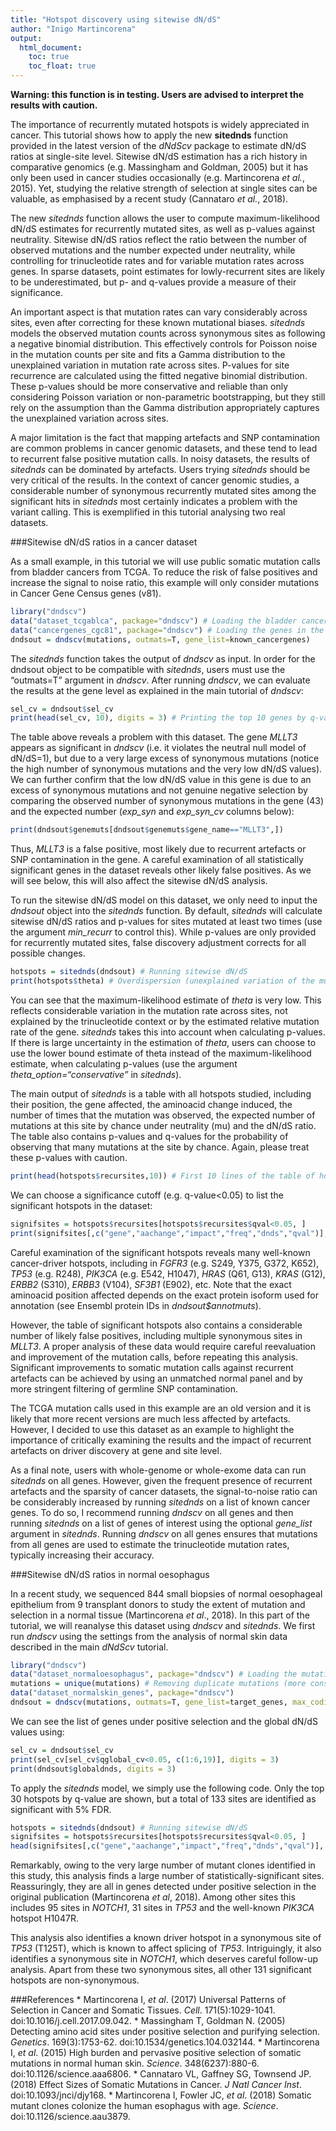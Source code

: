 ```yaml
---
title: "Hotspot discovery using sitewise dN/dS"
author: "Inigo Martincorena"
output: 
  html_document:
    toc: true
    toc_float: true
---
```


**Warning: this function is in testing. Users are advised to interpret the results with caution.**

The importance of recurrently mutated hotspots is widely appreciated in cancer. This tutorial shows how to apply the new **sitednds** function provided in the latest version of the *dNdScv* package to estimate dN/dS ratios at single-site level. Sitewise dN/dS estimation has a rich history in comparative genomics (e.g. Massingham and Goldman, 2005) but it has only been used in cancer studies occasionally (e.g. Martincorena *et al.*, 2015). Yet, studying the relative strength of selection at single sites can be valuable, as emphasised by a recent study (Cannataro *et al.*, 2018).

The new *sitednds* function allows the user to compute maximum-likelihood dN/dS estimates for recurrently mutated sites, as well as p-values against neutrality. Sitewise dN/dS ratios reflect the ratio between the number of observed mutations and the number expected under neutrality, while controlling for trinucleotide rates and for variable mutation rates across genes. In sparse datasets, point estimates for lowly-recurrent sites are likely to be underestimated, but p- and q-values provide a measure of their significance.

An important aspect is that mutation rates can vary considerably across sites, even after correcting for these known mutational biases. *sitednds* models the observed mutation counts across synonymous sites as following a negative binomial distribution. This effectively controls for Poisson noise in the mutation counts per site and fits a Gamma distribution to the unexplained variation in mutation rate across sites. P-values for site recurrence are calculated using the fitted negative binomial distribution. These p-values should be more conservative and reliable than only considering Poisson variation or non-parametric bootstrapping, but they still rely on the assumption than the Gamma distribution appropriately captures the unexplained variation across sites.

A major limitation is the fact that mapping artefacts and SNP contamination are common problems in cancer genomic datasets, and these tend to lead to recurrent false positive mutation calls. In noisy datasets, the results of *sitednds* can be dominated by artefacts. Users trying *sitednds* should be very critical of the results. In the context of cancer genomic studies, a considerable number of synonymous recurrently mutated sites among the significant hits in *sitednds* most certainly indicates a problem with the variant calling. This is exemplified in this tutorial analysing two real datasets.

###Sitewise dN/dS ratios in a cancer dataset

As a small example, in this tutorial we will use public somatic mutation calls from bladder cancers from TCGA. To reduce the risk of false positives and increase the signal to noise ratio, this example will only consider mutations in Cancer Gene Census genes (v81).

```r
library("dndscv")
data("dataset_tcgablca", package="dndscv") # Loading the bladder cancer data
data("cancergenes_cgc81", package="dndscv") # Loading the genes in the Cancer Gene Census (v81)
dndsout = dndscv(mutations, outmats=T, gene_list=known_cancergenes)
```

The *sitednds* function takes the output of *dndscv* as input. In order for the dndsout object to be compatible with *sitednds*, users must use the "outmats=T" argument in *dndscv*. After running *dndscv*, we can evaluate the results at the gene level as explained in the main tutorial of *dndscv*:

```r
sel_cv = dndsout$sel_cv
print(head(sel_cv, 10), digits = 3) # Printing the top 10 genes by q-value
```

The table above reveals a problem with this dataset. The gene *MLLT3* appears as significant in *dndscv* (i.e. it violates the neutral null model of dN/dS=1), but due to a very large excess of synonymous mutations (notice the high number of synonymous mutations and the very low dN/dS values). We can further confirm that the low dN/dS value in this gene is due to an excess of synonymous mutations and not genuine negative selection by comparing the observed number of synonymous mutations in the gene (43) and the expected number (*exp_syn* and *exp_syn_cv* columns below):

```r
print(dndsout$genemuts[dndsout$genemuts$gene_name=="MLLT3",])
```

Thus, *MLLT3* is a false positive, most likely due to recurrent artefacts or SNP contamination in the gene. A careful examination of all statistically significant genes in the dataset reveals other likely false positives. As we will see below, this will also affect the sitewise dN/dS analysis.

To run the sitewise dN/dS model on this dataset, we only need to input the *dndsout* object into the *sitednds* function. By default, *sitednds* will calculate sitewise dN/dS ratios and p-values for sites mutated at least two times (use the argument *min_recurr* to control this). While p-values are only provided for recurrently mutated sites, false discovery adjustment corrects for all possible changes.

```r
hotspots = sitednds(dndsout) # Running sitewise dN/dS
print(hotspots$theta) # Overdispersion (unexplained variation of the mutation rate across sites)
```

You can see that the maximum-likelihood estimate of *theta* is very low. This reflects considerable variation in the mutation rate across sites, not explained by the trinucleotide context or by the estimated relative mutation rate of the gene. *sitednds* takes this into account when calculating p-values. If there is large uncertainty in the estimation of *theta*, users can choose to use the lower bound estimate of theta instead of the maximum-likelihood estimate, when calculating p-values (use the argument *theta_option="conservative"* in *sitednds*).

The main output of *sitednds* is a table with all hotspots studied, including their position, the gene affected, the aminoacid change induced, the number of times that the mutation was observed, the expected number of mutations at this site by chance under neutrality (mu) and the dN/dS ratio. The table also contains p-values and q-values for the probability of observing that many mutations at the site by chance. Again, please treat these p-values with caution.

```r
print(head(hotspots$recursites,10)) # First 10 lines of the table of hotspots
```

We can choose a significance cutoff (e.g. q-value<0.05) to list the significant hotspots in the dataset:

```r
signifsites = hotspots$recursites[hotspots$recursites$qval<0.05, ]
print(signifsites[,c("gene","aachange","impact","freq","dnds","qval")], digits=5)
```

Careful examination of the significant hotspots reveals many well-known cancer-driver hotspots, including in *FGFR3* (e.g. S249, Y375, G372, K652), *TP53* (e.g. R248), *PIK3CA* (e.g. E542, H1047), *HRAS* (Q61, G13), *KRAS* (G12), *ERBB2* (S310), *ERBB3* (V104), *SF3B1* (E902), etc. Note that the exact aminoacid position affected depends on the exact protein isoform used for annotation (see Ensembl protein IDs in *dndsout$annotmuts*).

However, the table of significant hotspots also contains a considerable number of likely false positives, including multiple synonymous sites in *MLLT3*. A proper analysis of these data would require careful reevaluation and improvement of the mutation calls, before repeating this analysis. Significant improvements to somatic mutation calls against recurrent artefacts can be achieved by using an unmatched normal panel and by more stringent filtering of germline SNP contamination. 

The TCGA mutation calls used in this example are an old version and it is likely that more recent versions are much less affected by artefacts. However, I decided to use this dataset as an example to highlight the importance of critically examining the results and the impact of recurrent artefacts on driver discovery at gene and site level.

As a final note, users with whole-genome or whole-exome data can run *sitednds* on all genes. However, given the frequent presence of recurrent artefacts and the sparsity of cancer datasets, the signal-to-noise ratio can be considerably increased by running *sitednds* on a list of known cancer genes. To do so, I recommend running *dndscv* on all genes and then running *sitednds* on a list of genes of interest using the optional *gene_list* argument in *sitednds*. Running *dndscv* on all genes ensures that mutations from all genes are used to estimate the trinucleotide mutation rates, typically increasing their accuracy.


###Sitewise dN/dS ratios in normal oesophagus

In a recent study, we sequenced 844 small biopsies of normal oesophageal epithelium from 9 transplant donors to study the extent of mutation and selection in a normal tissue (Martincorena *et al*., 2018). In this part of the tutorial, we will reanalyse this dataset using *dndscv* and *sitednds*. We first run *dndscv* using the settings from the analysis of normal skin data described in the main *dNdScv* tutorial.

```r
library("dndscv")
data("dataset_normaloesophagus", package="dndscv") # Loading the mutations in normal oesophagus
mutations = unique(mutations) # Removing duplicate mutations (more conservative)
data("dataset_normalskin_genes", package="dndscv")
dndsout = dndscv(mutations, outmats=T, gene_list=target_genes, max_coding_muts_per_sample=Inf, max_muts_per_gene_per_sample=Inf) # outmats=T is required to run sitednds
```

We can see the list of genes under positive selection and the global dN/dS values using:

```r
sel_cv = dndsout$sel_cv
print(sel_cv[sel_cv$qglobal_cv<0.05, c(1:6,19)], digits = 3)
print(dndsout$globaldnds, digits = 3)
```

To apply the *sitednds* model, we simply use the following code. Only the top 30 hotspots by q-value are shown, but a total of 133 sites are identified as significant with 5% FDR.

```r
hotspots = sitednds(dndsout) # Running sitewise dN/dS
signifsites = hotspots$recursites[hotspots$recursites$qval<0.05, ]
head(signifsites[,c("gene","aachange","impact","freq","dnds","qval")], 30)
```

Remarkably, owing to the very large number of mutant clones identified in this study, this analysis finds a large number of statistically-significant sites. Reassuringly, they are all in genes detected under positive selection in the original publication (Martincorena *et al*, 2018). Among other sites this includes 95 sites in *NOTCH1*, 31 sites in *TP53* and the well-known *PIK3CA* hotspot H1047R.

This analysis also identifies a known driver hotspot in a synonymous site of *TP53* (T125T), which is known to affect splicing of *TP53*. Intriguingly, it also identifies a synonymous site in *NOTCH1*, which deserves careful follow-up analysis. Apart from these two synonymous sites, all other 131 significant hotspots are non-synonymous.


###References
* Martincorena I, *et al*. (2017) Universal Patterns of Selection in Cancer and Somatic Tissues. *Cell*. 171(5):1029-1041. doi:10.1016/j.cell.2017.09.042.
* Massingham T, Goldman N. (2005) Detecting amino acid sites under positive selection and purifying selection. *Genetics*. 169(3):1753-62. doi:10.1534/genetics.104.032144.
* Martincorena I, *et al*. (2015) High burden and pervasive positive selection of somatic mutations in normal human skin. *Science*. 348(6237):880-6. doi:10.1126/science.aaa6806.
* Cannataro VL, Gaffney SG, Townsend JP. (2018) Effect Sizes of Somatic Mutations in Cancer. *J Natl Cancer Inst*. doi:10.1093/jnci/djy168.
* Martincorena I, Fowler JC, *et al*. (2018) Somatic mutant clones colonize the human esophagus with age. *Science*. doi:10.1126/science.aau3879.
